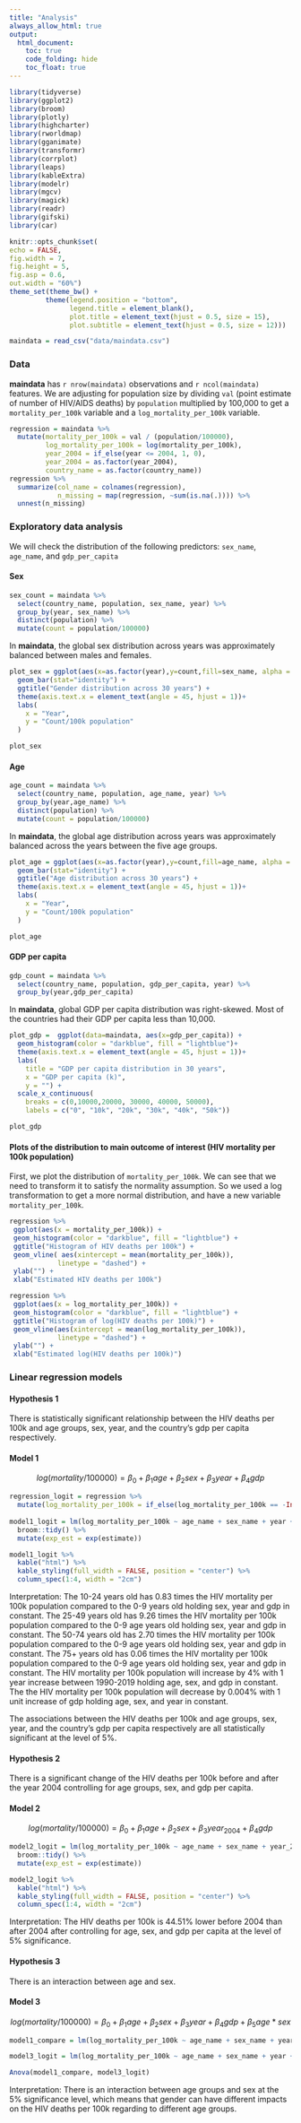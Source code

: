 ```yaml
---
title: "Analysis"
always_allow_html: true
output: 
  html_document:
    toc: true
    code_folding: hide
    toc_float: true
--- 
```


```r
library(tidyverse)
library(ggplot2)
library(broom)
library(plotly)
library(highcharter)
library(rworldmap)
library(gganimate)
library(transformr)
library(corrplot)
library(leaps)
library(kableExtra)
library(modelr)
library(mgcv)
library(magick)
library(readr)
library(gifski)
library(car)

knitr::opts_chunk$set(
echo = FALSE,
fig.width = 7,
fig.height = 5,
fig.asp = 0.6,
out.width = "60%")
theme_set(theme_bw() +
         theme(legend.position = "bottom",
               legend.title = element_blank(),
               plot.title = element_text(hjust = 0.5, size = 15),
               plot.subtitle = element_text(hjust = 0.5, size = 12)))

maindata = read_csv("data/maindata.csv") 
```


### Data

**maindata** has `r nrow(maindata)` observations and `r ncol(maindata)` features. We are adjusting for population size by dividing  `val` (point estimate of number of HIV/AIDS deaths) by `population` multiplied by 100,000 to get a `mortality_per_100k` variable and a `log_mortality_per_100k` variable.

```r
regression = maindata %>% 
  mutate(mortality_per_100k = val / (population/100000),
         log_mortality_per_100k = log(mortality_per_100k),
         year_2004 = if_else(year <= 2004, 1, 0),
         year_2004 = as.factor(year_2004),
         country_name = as.factor(country_name)) 
regression %>% 
  summarize(col_name = colnames(regression),
            n_missing = map(regression, ~sum(is.na(.)))) %>% 
  unnest(n_missing)
```

### Exploratory data analysis

We will check the distribution of the following predictors: `sex_name`, `age_name`, and `gdp_per_capita`

#### Sex
```r
sex_count = maindata %>% 
  select(country_name, population, sex_name, year) %>% 
  group_by(year, sex_name) %>% 
  distinct(population) %>% 
  mutate(count = population/100000)
```

In **maindata**, the global sex distribution across years was approximately balanced between males and females. 

```r
plot_sex = ggplot(aes(x=as.factor(year),y=count,fill=sex_name, alpha = 0.5),data=sex_count)+
  geom_bar(stat="identity") +
  ggtitle("Gender distribution across 30 years") +
  theme(axis.text.x = element_text(angle = 45, hjust = 1))+
  labs(
    x = "Year",
    y = "Count/100k population"
  )

plot_sex
```

#### Age
```r
age_count = maindata %>% 
  select(country_name, population, age_name, year) %>% 
  group_by(year,age_name) %>%  
  distinct(population) %>% 
  mutate(count = population/100000)
```

In **maindata**, the global age distribution across years was approximately balanced across the years between the five age groups.

```r
plot_age = ggplot(aes(x=as.factor(year),y=count,fill=age_name, alpha = 0.5),data=age_count)+
  geom_bar(stat="identity") +
  ggtitle("Age distribution across 30 years") +
  theme(axis.text.x = element_text(angle = 45, hjust = 1))+
  labs(
    x = "Year",
    y = "Count/100k population"
  )

plot_age
```

#### GDP per capita
```r
gdp_count = maindata %>% 
  select(country_name, population, gdp_per_capita, year) %>% 
  group_by(year,gdp_per_capita) 
```

In **maindata**, global GDP per capita distribution was right-skewed. Most of the countries had their GDP per capita less than 10,000.    

```r
plot_gdp =  ggplot(data=maindata, aes(x=gdp_per_capita)) +
  geom_histogram(color = "darkblue", fill = "lightblue")+
  theme(axis.text.x = element_text(angle = 45, hjust = 1))+
  labs(
    title = "GDP per capita distribution in 30 years",
    x = "GDP per capita (k)",
    y = "") + 
  scale_x_continuous(
    breaks = c(0,10000,20000, 30000, 40000, 50000), 
    labels = c("0", "10k", "20k", "30k", "40k", "50k"))

plot_gdp
```

#### Plots of the distribution to main outcome of interest (HIV mortality per 100k population)

First, we plot the distribution of `mortality_per_100k`. We can see that we need to transform it to satisfy the normality assumption. So we used a log transformation to get a more normal distribution, and have a new variable `mortality_per_100k`.

```r
regression %>%
 ggplot(aes(x = mortality_per_100k)) +
 geom_histogram(color = "darkblue", fill = "lightblue") +
 ggtitle("Histogram of HIV deaths per 100k") +
 geom_vline( aes(xintercept = mean(mortality_per_100k)),
            linetype = "dashed") +
 ylab("") +
 xlab("Estimated HIV deaths per 100k")

regression %>%
 ggplot(aes(x = log_mortality_per_100k)) +
 geom_histogram(color = "darkblue", fill = "lightblue") +
 ggtitle("Histogram of log(HIV deaths per 100k)") +
 geom_vline(aes(xintercept = mean(log_mortality_per_100k)),
            linetype = "dashed") +
 ylab("") +
 xlab("Estimated log(HIV deaths per 100k)")
```

### Linear regression models

#### Hypothesis 1
There is statistically significant relationship between the HIV deaths per 100k and age groups, sex, year, and the country's gdp per capita respectively. 

#### Model 1

$$ log(mortality/100000) = \beta_0 + \beta_1 age + \beta_2 sex + \beta_3 year + \beta_4 gdp $$
```r
regression_logit = regression %>%
  mutate(log_mortality_per_100k = if_else(log_mortality_per_100k == -Inf, 0.01, log_mortality_per_100k))
  
model1_logit = lm(log_mortality_per_100k ~ age_name + sex_name + year + gdp_per_capita, data = regression_logit) %>% 
  broom::tidy() %>% 
  mutate(exp_est = exp(estimate))

model1_logit %>% 
  kable("html") %>%
  kable_styling(full_width = FALSE, position = "center") %>%
  column_spec(1:4, width = "2cm")
```

Interpretation:
The 10-24 years old has 0.83 times the HIV mortality per 100k population compared to the 0-9 years old holding sex, year and gdp in constant.
The 25-49 years old has 9.26 times the HIV mortality per 100k population compared to the 0-9 age years old holding sex, year and gdp in constant.
The 50-74 years old has 2.70 times the HIV mortality per 100k population compared to the 0-9 age years old holding sex, year and gdp in constant.
The 75+ years old has 0.06 times the HIV mortality per 100k population compared to the 0-9 age years old holding sex, year and gdp in constant.
The HIV mortality per 100k population will increase by 4% with 1 year increase between 1990-2019 holding age, sex, and gdp in constant.
The the HIV mortality per 100k population will decrease by 0.004% with 1 unit increase of gdp holding age, sex, and year in constant.

The associations between the HIV deaths per 100k and age groups, sex, year, and the country's gdp per capita respectively are all statistically significant at the level of 5%.


#### Hypothesis 2
There is a significant change of the HIV deaths per 100k before and after the year 2004 controlling for age groups, sex, and gdp per capita.

#### Model 2
$$ log(mortality/100000) = \beta_0 + \beta_1 age + \beta_2 sex + \beta_3 year_{2004} + \beta_4gdp  $$
```r
model2_logit = lm(log_mortality_per_100k ~ age_name + sex_name + year_2004 + gdp_per_capita, data = regression_logit) %>% 
  broom::tidy() %>% 
  mutate(exp_est = exp(estimate))

model2_logit %>% 
  kable("html") %>%
  kable_styling(full_width = FALSE, position = "center") %>%
  column_spec(1:4, width = "2cm")

```
Interpretation: 
The HIV deaths per 100k is 44.51% lower before 2004 than after 2004 after controlling for age, sex, and gdp per capita at the level of 5% significance. 

#### Hypothesis 3
There is an interaction between age and sex. 

#### Model 3

$$ log(mortality/100000) = \beta_0 + \beta_1 age + \beta_2 sex + \beta_3 year + \beta_4 gdp + \beta_5 age*sex $$

```r
model1_compare = lm(log_mortality_per_100k ~ age_name + sex_name + year + gdp_per_capita, data = regression_logit)

model3_logit = lm(log_mortality_per_100k ~ age_name + sex_name + year + gdp_per_capita + age_name*sex_name, data = regression_logit) 

Anova(model1_compare, model3_logit)

```

Interpretation:
There is an interaction between age groups and sex at the 5% significance level, which means that gender can have different impacts on the HIV deaths per 100k regarding to different age groups.
